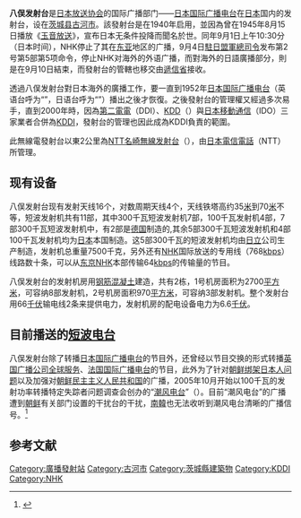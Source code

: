 {{coord|36|10|20|N|139|49|30|E|display=title}}
{{japanese|japanese=八俣送信所|kana=やまたそうしんじょ|romaji=Yamata sōshinjo}}
'''八俣发射台'''是[[日本放送协会|日本放送协会]]的国际广播部门——[[日本国际广播电台|日本国际广播电台]]在[[日本|日本]]国内的发射台，设在[[茨城县|茨城县]][[古河市|古河市]]。該發射台是在1940年启用，並因為曾在1945年8月15日播放《[[玉音放送|玉音放送]]》，宣布日本无条件投降而聞名於世。同年9月1日上午10:30分（日本时间），NHK停止了其在[[东亚|东亚]]地区的广播，9月4日[[駐日盟軍總司令|駐日盟軍總司令]]发布第2号第5部第5项命令，停止NHK对海外的外语广播，而對海外的日語廣播部分，則是在9月10日結束，而發射台的管轄也移交由[[遞信省_(日本)|遞信省]]接收。

透過八俣发射台對日本海外的廣播工作，要一直到1952年[[日本国际广播电台|日本国际广播电台]]（英语台呼为“{{lang|en|Radio Japan}}”，日语台呼为“{{lang|ja|ラジオ日本}}”）播出之後才恢復。之後發射台的管理權又經過多次易手，直到2000年時，因為[[第二電電|第二電電]]（DDI）、[[KDD|KDD]]（{{lang|ja|ケイディディ株式会社}}）與[[日本移動通信|日本移動通信]]（IDO）三家業者合併為[[KDDI|KDDI]]，發射台的管理也因此成為KDDI負責的範圍。

此無線電發射台以東2公里為[[NTT名崎無線发射台|NTT名崎無線发射台]]（{{lang|ja|NTT名崎無線送信所}}），由[[日本電信電話|日本電信電話]]（NTT）所管理。

==现有设备==
八俣发射台现有发射天线16个，对数周期天线4个，天线铁塔高约35[[米_(单位)|米]]到70[[米_(单位)|米]]不等，短波发射机共有11部，其中300千瓦短波发射机7部，100千瓦发射机4部，7部300千瓦短波发射机中，有2部是[[德国|德国]]制造的,其余5部300千瓦短波发射机和4部100千瓦发射机均为[[日本|日本]]本国制造。这5部300千瓦的短波发射机均由[[日立製作所|日立]]公司生产制造，发射机总重量7500千克，另外还有[[NHK|NHK]]国际放送的专用线（768[[kbps|kbps]]）线路数十条，可以从[[东京|东京]][[NHK|NHK]]本部传输64[[kbps|kbps]]的传输量的节目。

八俣发射台的发射机房用[[钢筋混凝土|钢筋混凝土]]建造，共有2栋，1号机房面积为2700[[平方米|平方米]]，可容纳8部发射机，2号机房面积970[[平方米|平方米]]，可容纳3部发射机。整个发射台用66[[千伏|千伏]]输电线2条来提供电力，发射机房的配电设备电力为6.6[[千伏|千伏]]。

==目前播送的[[短波|短波]][[电台|电台]]==
八俣发射台除了转播[[日本国际广播电台|日本国际广播电台]]的节目外，还曾经以节目交换的形式转播[[英国广播公司全球服务|英国广播公司全球服务]]、[[法国国际广播电台|法国国际广播电台]]的节目，此外为了针对[[朝鲜绑架日本人问题|朝鲜绑架日本人问题]]以及加强对[[朝鲜民主主义人民共和国|朝鲜民主主义人民共和国]]的广播，2005年10月开始以100千瓦的发射功率转播特定失踪者问题调查会创办的“[[潮风电台|潮风电台]]”（{{lang|ja|しおかぜ}}）。目前“潮风电台”的广播遭到[[朝鲜|朝鲜]]有关部门设置的干扰台的干扰，[[南韓|南韓]]也无法收听到潮风电台清晰的广播信号。<ref>{{cite web | url=http://naritama.org/report/kddi_yamata.html | title=探検発見 : KDDI 八俣送信所／NTT 名崎無線送信所 | date=2004-05-01 | accessdate=2011-06-02 | archive-date=2010-08-23 | archive-url=https://web.archive.org/web/20100823053945/http://naritama.org/report/kddi_yamata.html | dead-url=no }}</ref>

== 参考文献 ==
{{reflist}}

[[Category:廣播發射站|Category:廣播發射站]]
[[Category:古河市|Category:古河市]]
[[Category:茨城縣建築物|Category:茨城縣建築物]]
[[Category:KDDI|Category:KDDI]]
[[Category:NHK|Category:NHK]]